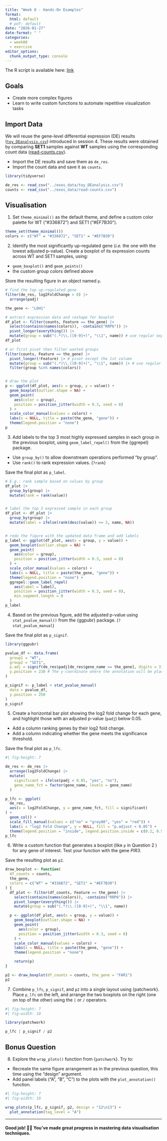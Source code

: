 ```yaml
---
title: "Week 8 - Hands-On Examples"
format: 
  html: default
  # pdf: default
date: "2026-01-27"
date-format: " "
categories: 
  - week08
  - exercise
editor_options: 
  chunk_output_type: console
---
```


The R script is available here:
[link](https://raw.githubusercontent.com/InforBio/ioc-r-2026/refs/heads/main/ioc_r/week08/r_w08_exos.R)

## Goals

- Create more complex figures
- Learn to write custom functions to automate repetitive visualization tasks


## Import Data

We will reuse the gene-level differential expression (DE) results
([`toy_DEanalysis.csv`](https://raw.githubusercontent.com/InforBio/ioc-r-2026/refs/heads/main/ioc_r/exos_data/toy_DEanalysis.csv)) introduced in session 4.
These results were obtained by comparing **SET1** samples against **WT** samples using the corresponding count data
([read-counts.csv](https://raw.githubusercontent.com/InforBio/ioc-r-2026/refs/heads/main/ioc_r/exos_data/read-counts.csv)).

- Import the DE results and save them as `de_res`.
- Import the count data and save it as `counts`.

```r
library(tidyverse)

de_res <- read_csv("../exos_data/toy_DEanalysis.csv")
counts <- read_csv("../exos_data/read-counts.csv")
```


## Visualisation

1. Set `theme_minimal()` as the default theme,
and define a custom color palette for WT ("#336872") and SET1 ("#EF7B30").

```r
theme_set(theme_minimal())
colors <- c("WT" = "#336872", "SET1" = "#EF7B30")
```

2. Identify the most significantly up-regulated gene (*i.e.* the one with the lowest adjusted p-value).
Create a boxplot of its expression counts across WT and SET1 samples, using:

- `geom_boxplot()` and `geom_points()` 
- the custom group colors defined above

Store the resulting figure in an object named `p`.

```r
# find the top up-regulated gene
filter(de_res, log2FoldChange > 0) |>
  arrange(padj)

the_gene <- "LOH1"

# extract expression data and reshape for boxplot
df_plot <- filter(counts, Feature == the_gene) |>
  select(contains(names(colors)), -contains("RRP6")) |>
  pivot_longer(everything()) |>
  mutate(group = sub("(.*)\\.([0-9]+)", "\\1", name)) # use regular expression, ?sub
df_plot

# or first pivot then filter wanted groups
filter(counts, Feature == the_gene) |>
  pivot_longer(!Feature) |> # pivot except the 1st column
  mutate(group = sub("(.*)\\.([0-9]+)", "\\1", name)) |> # use regular expression
  filter(group %in% names(colors))


# draw the plot
p <- ggplot(df_plot, aes(x = group, y = value)) +
  geom_boxplot(outlier.shape = NA) +
  geom_point(
    aes(color = group),
    position = position_jitter(width = 0.3, seed = 8)
  ) +
  scale_color_manual(values = colors) +
  labs(x = NULL, title = paste(the_gene, "gene")) +
  theme(legend.position = "none")
p
```

3. Add labels to the top 3 most highly expressed samples in each group in the previous boxplot,
using `geom_label_repel()` from the {ggrepel} package. 

::: {.callout-tip collapse="true" title="Hints"}
- Use `group_by()` to allow downstream operations performed "by group".
- Use `rank()` to rank expression values. (`?rank`)
:::

Save the final plot as `p_label`.

```r
# E.g.: rank sample based on values by group
df_plot |>
  group_by(group) |>
  mutate(rank = rank(value))


# label the top 3 expressed sample in each group
df_plot <- df_plot |>
  group_by(group) |>
  mutate(label = ifelse(rank(desc(value)) <= 3, name, NA))


# redo the figure with the updated data frame and add labels
p_label <- ggplot(df_plot, aes(x = group, y = value)) +
  geom_boxplot(outlier.shape = NA) +
  geom_point(
    aes(color = group),
    position = position_jitter(width = 0.3, seed = 8)
  ) +
  scale_color_manual(values = colors) +
  labs(x = NULL, title = paste(the_gene, "gene")) +
  theme(legend.position = "none") +
  ggrepel::geom_label_repel(
    aes(label = label),
    position = position_jitter(width = 0.3, seed = 8),
    min.segment.length = 0
  )
p_label
```


4. Based on the previous figure, add the adjusted p-value using `stat_pvalue_manual()`
from the {ggpubr} package. (`?stat_pvalue_manual`)

Save the final plot as `p_signif`.

```r
library(ggpubr)

pvalue_df <- data.frame(
  group1 = "WT",
  group2 = "SET1",
  p.adj = signif(de_res$padj[de_res$gene_name == the_gene], digits = 3), # The p-value you want to display
  y.position = 230 # The y-coordinate where the annotation will be placed
)

p_signif <- p_label + stat_pvalue_manual(
  data = pvalue_df,
  y.position = 250
)
p_signif

```


5. Create a horizontal bar plot showing the log2 fold change for each gene,
and highlight those with an adjusted p-value (`padj`) below 0.05.

::: {.callout-tip collapse="true" title="Hints"}
- Add a column ranking genes by their log2 fold change.
- Add a column indicating whether the gene meets the significance threshold.
:::

Save the final plot as `p_lfc`.

```r
#| fig-height: 7

de_res <- de_res |>
  arrange(log2FoldChange) |>
  mutate(
    significant = ifelse(padj < 0.05, "yes", "no"),
    gene_name_fct = factor(gene_name, levels = gene_name)
  )

p_lfc <- ggplot(
  de_res,
  aes(x = log2FoldChange, y = gene_name_fct, fill = significant)
) +
  geom_col() +
  scale_fill_manual(values = c("no" = "grey80", "yes" = "red")) +
  labs(x = "log2 Fold Change", y = NULL, fill = "p.adjust < 0.05") +
  theme(legend.position = "inside", legend.position.inside = c(0.2, 0.9))
p_lfc
```

6. Write a custom function that generates a boxplot (like `p` in Question 2 ) for any gene of interest.
Test your function with the gene *PIR3*.

Save the resulting plot as `p2`.

```r
draw_boxplot <- function(
  df_counts = counts,
  the_gene,
  colors = c("WT" = "#336872", "SET1" = "#EF7B30")
) {
  df_plot <- filter(df_counts, Feature == the_gene) |>
    select(contains(names(colors)), -contains("RRP6")) |>
    pivot_longer(everything()) |>
    mutate(group = sub("(.*)\\.([0-9]+)", "\\1", name))

  p <- ggplot(df_plot, aes(x = group, y = value)) +
    geom_boxplot(outlier.shape = NA) +
    geom_point(
      aes(color = group),
      position = position_jitter(width = 0.3, seed = 8)
    ) +
    scale_color_manual(values = colors) +
    labs(x = NULL, title = paste(the_gene, "gene")) +
    theme(legend.position = "none")

    return(p)
}

p2 <- draw_boxplot(df_counts = counts, the_gene = "FAR1")
p2
```

7. Combine `p_lfc`, `p_signif`, and `p2` into a single layout using {patchwork}. 
Place `p_lfc` on the left, and arrange the two boxplots on the right (one on top of the other)
using the `|` or `/` operators.

```r
#| fig-height: 7
#| fig-width: 10

library(patchwork)

p_lfc | p_signif / p2 

```

## Bonus Question

8. Explore the `wrap_plots()` function from {`patchwork`}. Try to:

- Recreate the same figure arrangement as in the previous question, this time using the "design" argument.
- Add panel labels ("A", "B", "C") to the plots with the `plot_annotation()` function.

```r
#| fig-height: 7
#| fig-width: 10

wrap_plots(p_lfc, p_signif, p2, design = "12\n13") +
  plot_annotation(tag_level = "A")
```

---

#### Good job! 👏👏 You've made great progress in mastering data visualisation techniques.


